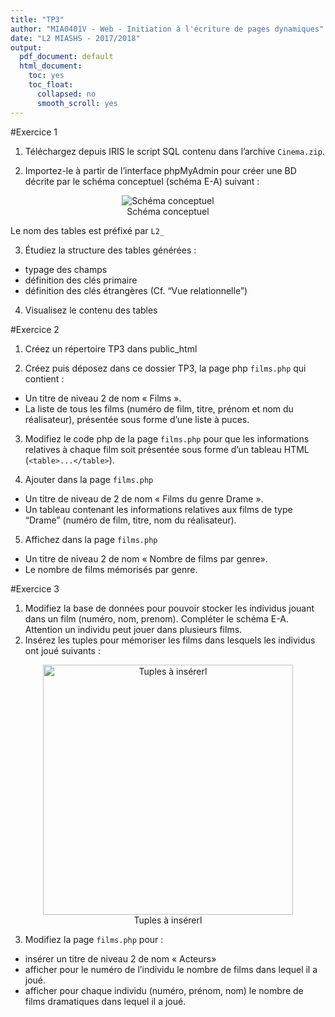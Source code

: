 ```yaml
---
title: "TP3"
author: "MIA0401V - Web - Initiation à l'écriture de pages dynamiques"
date: "L2 MIASHS - 2017/2018"
output:
  pdf_document: default
  html_document:
    toc: yes
    toc_float:
      collapsed: no
      smooth_scroll: yes
---
```


#Exercice 1

1. Téléchargez depuis IRIS le script SQL contenu dans l'archive `Cinema.zip`. 

2. Importez-le à partir de l’interface phpMyAdmin pour créer une BD décrite par le schéma conceptuel (schéma E-A) suivant :

<center>
![Schéma conceptuel](schemabd.jpg)
</center>

Le nom des tables est préfixé par `L2_`

3. Étudiez la structure des tables générées :
  * typage des champs
  * définition des clés primaire 
  * définition des clés étrangères (Cf. "Vue relationnelle")

4. Visualisez le contenu des tables

#Exercice 2

1. Créez un répertoire TP3 dans public_html

2. Créez puis déposez dans ce dossier TP3, la page php `films.php` qui contient : 
  * Un titre de niveau 2 de nom « Films ».
  * La liste de tous les films (numéro de film, titre, prénom et nom du réalisateur),  présentée sous forme d'une liste à puces.

3. Modifiez le code php de la page `films.php` pour que les informations relatives à chaque film soit présentée sous forme d'un tableau HTML (`<table>...</table>`).

4. Ajouter dans la page `films.php` 
  * Un titre de niveau de 2 de nom « Films du genre Drame ».
  * Un tableau contenant les informations relatives aux films de type "Drame" (numéro de film, titre, nom du réalisateur).

5. Affichez dans la page `films.php` 
  * Un titre de niveau 2 de nom « Nombre de films par genre».
  * Le nombre de films mémorisés par genre.

#Exercice 3

1. Modifiez la base de données pour pouvoir stocker les individus jouant dans un film (numéro, nom, prenom). Compléter le schéma E-A. Attention un individu peut jouer dans plusieurs films.
2. Insérez les tuples pour mémoriser les films dans lesquels les individus ont joué suivants :

<center>
![Tuples à insérerl](tuples.png){width=400px}
</center>

3. Modifiez la page `films.php` pour :
  * insérer un titre de niveau 2 de nom « Acteurs»
  * afficher pour le numéro de l'individu le nombre de films dans lequel il a joué.
  * afficher pour chaque individu (numéro, prénom, nom) le nombre de films dramatiques dans lequel il a joué.

